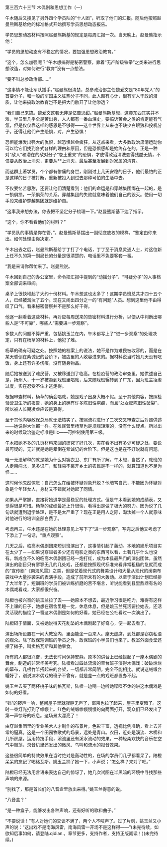 

第三百六十三节 木偶剧和思想工作（一）

午木随后又接见了另外四个学员队的“十人团”，听取了他们的汇报。随后他按照赵曼熊斯基给他的标准格式开始撰写学员思想动态报告。

学员思想动态材料按照赵曼熊斯基的规定是每周汇报一次。当天晚上，赵曼熊指示他：

“学员的思想动态有不稳定的情况，要加强思想政治教育。”

“这个，怎么加强呢？”午木想搞得是秘密警察，靠着“无产阶级铁拳”之类来进行思想改造，对如何进行“教育”没有一点想法。

“要不叫总参政治部……”

“这事情不能让军队插手。”赵曼熊很清楚，总参政治部主任魏爱文是“80年党人”的首要分子，和一般的军国主义狂热分子不同，此人颇有心计，很有军人干政的潜质，让他来搞政治教育岂不是把大门敞开了让他渗透？

“我们自己来搞。魏爱文这套无非是忆苦思甜。”赵曼熊斯基想，这套东西其实并不难，学员里几乎全是苦出身，人人都有一番血泪史，要搞诉苦会之类的肯定能有气氛，但是仅仅靠这样的感恩是不够得――这个世界上从来也不缺少白眼狼和投机分子。还得让他们产生恐惧，对，产生恐惧！

恐惧能爆发出强大的仇恨，越恐惧越会疯狂。从这点来看，大多数政治肃清运动你可以给它们找到各式各样的理由和原因，但是恐惧感却是始终存在的。正是一种对“敌人”和潜在的敌对分子“卷土重来”的恐惧，才使得政治清洗变得残酷无情，不仅要从政治上消灭，更要从**上消灭，最后甚至发展到对家属的清算。

而这群土著学员，个个都有惨痛的身世，刚刚过上几天安稳的日子，他们最怕的正是这样的日子被打断，重新被投入到过去那种可怕的生活中去。

不仅要忆苦思甜，还要让他们清楚看到：他们的命运是和穿越集团绑在一起的，是一损俱损，一荣俱荣的关系。穿越集团的失败就意味着他们自己的毁灭。使用一切手段来维护穿越集团就是维护自。

“这事我来想办法，你去把不坚定分子梳理一下。”赵曼熊斯基下达了指示。

“这个，你不看看他们的材料？”

“学员队的事情是你在管，”。赵曼熊斯基摆出一副彻底放权的模样，“鉴定由你来出。如何处理由你决定。”

午木出去之后，赵曼熊斯基给丁丁打了个电话，丁丁至于消息灵通人士，对这位新上任不久的第一副局长的分量是很清楚的，电话里不免要客套一番。

“我是来请你帮忙来了。赵曼熊说。

午木回到自己的办公室里，命令把汇报中提到的“动摇分子”、“可疑分子”的人事档案全部调来审阅。

桌子上很快堆起了大约十份材料。午木想这也太多了！这期学员班总共才四十五个人，已经被淘汰了五个。现在又闹出四分之一的“有问题”人员。想到这里他不由得叹了口气。看来秘密警察并不是那么好干得。

他逐一翻看着这些材料，再对应每周送来的告密材料进行分析，以便从中判断出哪些人是“不可靠”，哪些人“需要进一步观察”。

多数人的问题不算严重，包括姚玉兰在内，午木都写上了“进一步观察”的处理决定，只有在杨草的材料上，他犯了难。

杨草的确有可疑之处。按照她的档案上的说法，她不是作为难民被收容的，而是在某天昏倒在紫诚记的台阶下，被店里的人收容进来的。据材料说当时她几天没有吃饭，身上还有许多伤痕，没有随身物品。

随后她被送到了难民营，又被移送到了临高。在检疫营的政治审查里，她供述自己是，扬州人，十一岁被卖到戏班里唱戏，后来随戏班辗转到了广东，因为班主凌虐过度，实在忍受不住才逃走得。

根据审查材料，杨草的确会唱戏，她是戏子出身大概不假。至于其他内容，按照检验营卫生所的报告，她的身上的确有许多陈旧性疤痕，而且“处女膜陈旧性破裂”，所以被人长期凌虐应该是真得。

至于其他内容政保总局就无法核实了。按照流程进行了二次交叉审查之后对照供述――她说得大体都一样。在难民营里杨草也是规规矩矩的，没有什么疑点。所以出来的时候政治鉴定标准是Ⅲc――可控制使用第三级。

午木把她不多的几页材料来回的研究了好几次，实在看不出有多少可疑之处，要说最可疑的，无非就是她是晕倒在紫诚记的台阶下。但是这也是在不好说就有问题。

唯一无法解释的就是她为什么对锦衣卫、东厂有所了解。午木想，当然了，戏班的人走南闯北，见多识广，和轻易不离开乡土的农民是不一样的，就算知道也不足为怪……

这时候他忽然惊觉：自己怎么在给被怀疑对象开脱？他暗骂自己，不能因为怀疑对象是个年轻女人，身材又不错就对她起了同情。

如果从严掌握，直接将她退学是最稳妥的处理方式。但是午木看到她的成绩表，又觉得很是可惜。杨草的成绩最近上升很快，看得出是做了极大的努力。因为说了几句话就遭到退学处理，是不是太严重了？现在正是用人之际，淘汰掉一个人就意味对他进行的培训全部白费了。

考虑再三，午木还是在她的处理意见上写下了“进一步观察”，写完之后他又考虑了下添上了一句话，“重点观察”。

几天之后，临高木偶剧团来短训班演出了，这事情引起了轰动。本地的娱乐项目实在太少了－－如果说穿越者多少还有电影之类的东西可以看，土著几乎什么也没有。新成立不久的临高木偶剧团已经一炮打红，成为本县最热门的演出团体，虽然演出的剧目只有寥寥无几的几处戏，还都是按照现代标准来看非常粗糙的急就而成的“宣传剧”《南海风雷》之类，但是仗着现代式的舞美设计和大量从现代的闽南布袋戏中大量抄袭来的表演手段，造成了前所未有的大轰动。以至于演出计划已经排了大半年了。短训班的学员们被训练折磨的苦不堪言，听说能看到县里鼎鼎有名的木偶戏看戏，大家都很兴奋。

陆橙也被兴奋的姚玉兰拉了去――她原本不想去，最近学习很是吃力，难得有这样不上课的日子，她想在宿舍里睡一觉，休息休息，但是姚玉兰死活要拉她去，还活灵活现的描绘了一番这木偶剧是如何的好看，她已经在公社看过一次演出了。

陆橙碍于情面，又被她说得天花乱坠的木偶剧起了好奇心，便一起去看了。

演出场所设置在一间大教室内，里面能坐一百来人。座无虚席，到处都是窃窃私语的观众。除了政保短训班的学员之外，政保班的小学员们也来了。教室外面食堂还摆了摊子，叫卖格瓦斯和其他零食。

所有的人都很兴奋，无法长时间保持安静。原本的讲台上已经搭起了一座木偶剧的舞台，制造的非常华美考究。陆橙看过四处流浪的草台班子演得木偶戏：破破烂烂的幕布，几根竹竿搭起来的台架，一切都非常简陋，完全不能相比。就说这绒缎台幔好了，别说演木偶戏的班子不曾有，就是差一点的戏班都置办不起。

姚玉兰去买了两杯桃子味的格瓦斯，陆橙一边喝一边听她喋喋不休的讲这木偶戏是如何的好看。

“铛”的锣声一响，整间屋子里就寂静无声了，窗帘也拉了起来，屋子里变暗了。这时一束灯光打到了帷幔上。红色的绒缎帷幔慢慢的向两面打开，观众们已经发出了第一声惊讶的叹息。这场景太漂亮了！

由穿越集团里的专业美术人才制作的布景片，色彩丰富，透视比例准确，看上去非常的逼真。这是一个田园牧歌式的场景，远处是青山。农田，近处是溪流、木桥和几所房屋。运用特技手段，溪流里还有溪水流动的效果。一种轻柔欢快的音乐在空气中飘荡，录音机里还发出的微风、鸟叫和流水的拟音效果。

这些很简单的特效效果在当时绝对是轰动性的，在场的学员们几乎都看呆了。陆橙呆呆的忘记了喝格瓦斯。姚玉兰捅了她一下，小声说；“怎么样？来对了吧。”

陆橙已经无法用言语来表达自己的惊讶了，她几次试图在半黑暗的环境中寻找那些声响的来源。

“别找了，那是首长们的八音盒里放出来得。”姚玉兰得意的说。

“八音盒？”

“是一种盒子，能够发出各种声响，还有好听的歌和曲子。”

“不要说话！”有人对她们的交谈不满了，两个人不吱声了。过了片刻，姚玉兰又小声的说：“这出戏不是南海风雷，南海风雷一开场不是这样得――”(未完待续，如欲知后事如何，请登陆.qidian.，章节更多，支持作者，支持正版阅读！)(未完待续。)


